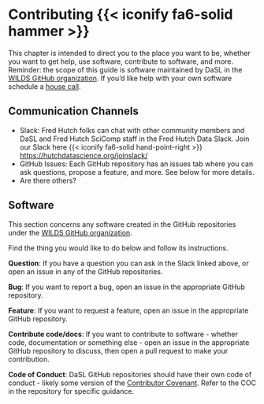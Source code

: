 # Contributing {{< iconify fa6-solid hammer >}} {#sec-contributing}

This chapter is intended to direct you to the place you want to be, whether you want to get help, use software, contribute to software, and more. Reminder: the scope of this guide is software maintained by DaSL in the [WILDS GitHub organization][ghwilds]. If you'd like help with your own software schedule a [house call](https://calendly.com/data-house-calls).

## Communication Channels

* Slack: Fred Hutch folks can chat with other community members and DaSL and Fred Hutch SciComp staff in the Fred Hutch Data Slack. Join our Slack here {{< iconify fa6-solid hand-point-right >}} <https://hutchdatascience.org/joinslack/>
* GitHub Issues: Each GitHub repository has an issues tab where you can ask questions, propose a feature, and more. See below for more details.
* Are there others?

## Software

This section concerns any software created in the GitHub repositories under the [WILDS GitHub organization](https://github.com/getwilds).

Find the thing you would like to do below and follow its instructions.

**Question**: If you have a question you can ask in the Slack linked above, or open an issue in any of the GitHub repositories.

**Bug**: If you want to report a bug, open an issue in the appropriate GitHub repository.

**Feature**: If you want to request a feature, open an issue in the appropriate GitHub repository.

**Contribute code/docs**: If you want to contribute to software - whether code, documentation or something else - open an issue in the appropriate GitHub repository to discuss, then open a pull request to make your contribution.

**Code of Conduct**: DaSL GitHub repositories should have their own code of conduct - likely some version of the [Contributor Covenant][coc]. Refer to the COC in the repository for specific guidance.



[DaSL]: https://hutchdatascience.org/
[ghwilds]: https://github.com/getwilds
[coc]: https://www.contributor-covenant.org/version/2/1/code_of_conduct/
